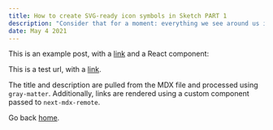 ```yaml
---
title: How to create SVG-ready icon symbols in Sketch PART 1
description: "Consider that for a moment: everything we see around us is assumed to have had a cause and is contingent upon."
date: May 4 2021
---
```


This is an example post, with a [link](https://nextjs.org) and a React component:

This is a test url, with a [link](https://biosarchives.com).

The title and description are pulled from the MDX file and processed using `gray-matter`. Additionally, links are rendered using a custom component passed to `next-mdx-remote`.

Go back [home](/).

